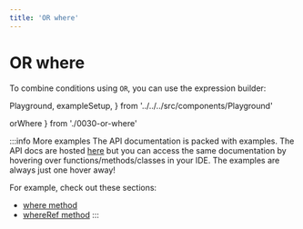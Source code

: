 ```yaml
---
title: 'OR where'
---
```


# OR where

To combine conditions using `OR`, you can use the expression builder:

  Playground,
  exampleSetup,
} from '../../../src/components/Playground'

  orWhere
} from './0030-or-where'

<div style={{ marginBottom: '1em' }}>
  <Playground code={orWhere} setupCode={exampleSetup} />
</div>

:::info More examples
The API documentation is packed with examples. The API docs are hosted [here](https://kysely-org.github.io/kysely/)
but you can access the same documentation by hovering over functions/methods/classes in your IDE. The examples are always
just one hover away!

For example, check out these sections:
 - [where method](https://kysely-org.github.io/kysely/classes/SelectQueryBuilder.html#where)
 - [whereRef method](https://kysely-org.github.io/kysely/classes/SelectQueryBuilder.html#whereRef)
:::